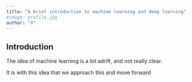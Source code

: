 ```yaml
---
title: "A brief introduction to machine learning and deep learning"
#image: profile.jpg
author: "X"
---
```



## Introduction
The idea of machine learning is a bit adrift, and not really clear. 


It is with this idea that we approach this and move forward 